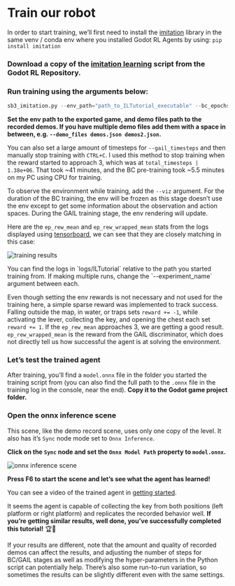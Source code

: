# Train our robot

<Tip>
In order to start training, we’ll first need to install the <a href="https://imitation.readthedocs.io/en/latest/getting-started/installation.html">imitation</a> library in the same venv / conda env where you installed Godot RL Agents by using: <code>pip install imitation</code>
</Tip>

### Download a copy of the [imitation learning](https://github.com/edbeeching/godot_rl_agents/blob/main/examples/sb3_imitation.py) script from the Godot RL Repository.

### Run training using the arguments below:

```python
sb3_imitation.py --env_path="path_to_ILTutorial_executable" --bc_epochs=100 --gail_timesteps=1450000 --demo_files "path_to_expert_demos.json" --n_parallel=4 --speedup=20 --onnx_export_path=model.onnx --experiment_name=ILTutorial
```

**Set the env path to the exported game, and demo files path to the recorded demos. If you have multiple demo files add them with a space in between, e.g. `--demo_files demos.json demos2.json`.**

You can also set a large amount of timesteps for `--gail_timesteps` and then manually stop training with `CTRL+C`. I used this method to stop training when the reward started to approach 3, which was at `total_timesteps | 1.38e+06`. That took ~41 minutes, and the BC pre-training took ~5.5 minutes on my PC using CPU for training.

To observe the environment while training, add the `--viz` argument. For the duration of the BC training, the env will be frozen as this stage doesn’t use the env except to get some information about the observation and action spaces. During the GAIL training stage, the env rendering will update.

Here are the `ep_rew_mean` and `ep_rew_wrapped_mean` stats from the logs displayed using [tensorboard](https://github.com/edbeeching/godot_rl_agents/blob/main/docs/TRAINING_STATISTICS.md), we can see that they are closely matching in this case:

<img src="https://huggingface.co/datasets/huggingface-deep-rl-course/course-images/resolve/main/
en/unit13/training_results.png" alt="training results"/>


<Tip>
You can find the logs in `logs/ILTutorial` relative to the path you started training from. If making multiple runs, change the `--experiment_name` argument between each.
</Tip>

Even though setting the env rewards is not necessary and not used for the training here, a simple sparse reward was implemented to track success. Falling outside the map, in water, or traps sets `reward += -1`, while activating the lever, collecting the key, and opening the chest each set `reward += 1`. If the `ep_rew_mean` approaches 3, we are getting a good result. `ep_rew_wrapped_mean` is the reward from the GAIL discriminator, which does not directly tell us how successful the agent is at solving the environment.

### Let’s test the trained agent

After training, you’ll find a `model.onnx` file in the folder you started the training script from (you can also find the full path to the `.onnx` file in the training log in the console, near the end). **Copy it to the Godot game project folder.**

### Open the onnx inference scene

This scene, like the demo record scene, uses only one copy of the level. It also has it’s `Sync` node mode set to `Onnx Inference`. 

**Click on the `Sync` node and set the `Onnx Model Path` property to `model.onnx`.** 

<img src="https://huggingface.co/datasets/huggingface-deep-rl-course/course-images/resolve/main/
en/unit13/onnx_inference_scene.jpg" alt="onnx inference scene"/>

**Press F6 to start the scene and let’s see what the agent has learned!**

<Tip>
You can see a video of the trained agent in <a href="getting-started.mdx">getting started</a>.
</Tip>

It seems the agent is capable of collecting the key from both positions (left platform or right platform) and replicates the recorded behavior well. **If you’re getting similar results, well done, you’ve successfully completed this tutorial!** 🏆👏

If your results are different, note that the amount and quality of recorded demos can affect the results, and adjusting the number of steps for BC/GAIL stages as well as modifying the hyper-parameters in the Python script can potentially help. There’s also some run-to-run variation, so sometimes the results can be slightly different even with the same settings.